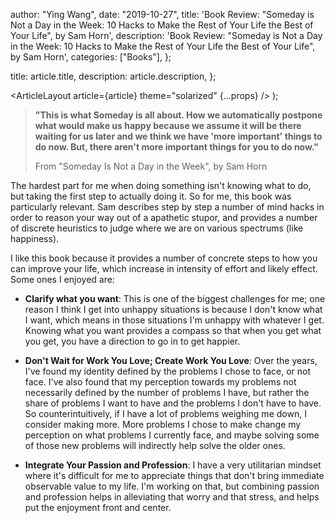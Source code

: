 
  author: "Ying Wang",
  date: "2019-10-27",
  title:
    'Book Review: "Someday is Not a Day in the Week: 10 Hacks to Make the Rest of Your Life the Best of Your Life", by Sam Horn',
  description:
    'Book Review: "Someday is Not a Day in the Week: 10 Hacks to Make the Rest of Your Life the Best of Your Life", by Sam Horn',
  categories: ["Books"],
};

  title: article.title,
  description: article.description,
};

  <ArticleLayout article={article} theme="solarized" {...props} />
);

> **"This is what Someday is all about. How we automatically postpone what would
> make us happy because we assume it will be there waiting for us later and we
> think we have 'more important' things to do now. But, there aren't more
> important things for you to do now."**
>
> From "Someday Is Not a Day in the Week", by Sam Horn

The hardest part for me when doing something isn't knowing what to do, but
taking the first step to actually doing it. So for me, this book was
particularly relevant. Sam describes step by step a number of mind hacks in
order to reason your way out of a apathetic stupor, and provides a number of
discrete heuristics to judge where we are on various spectrums (like happiness).

I like this book because it provides a number of concrete steps to how you can
improve your life, which increase in intensity of effort and likely effect. Some
ones I enjoyed are:

- **Clarify what you want**: This is one of the biggest challenges for me; one
  reason I think I get into unhappy situations is because I don't know what I
  want, which means in those situations I'm unhappy with whatever I get. Knowing
  what you want provides a compass so that when you get what you get, you have a
  direction to go in to get happier.

- **Don't Wait for Work You Love; Create Work You Love**: Over the years, I've
  found my identity defined by the problems I chose to face, or not face. I've
  also found that my perception towards my problems not necessarily defined by
  the number of problems I have, but rather the share of problems I want to have
  and the problems I don't have to have. So counterintuitively, if I have a lot
  of problems weighing me down, I consider making more. More problems I chose to
  make change my perception on what problems I currently face, and maybe solving
  some of those new problems will indirectly help solve the older ones.

- **Integrate Your Passion and Profession**: I have a very utilitarian mindset
  where it's difficult for me to appreciate things that don't bring immediate
  observable value to my life. I'm working on that, but combining passion and
  profession helps in alleviating that worry and that stress, and helps put the
  enjoyment front and center.
